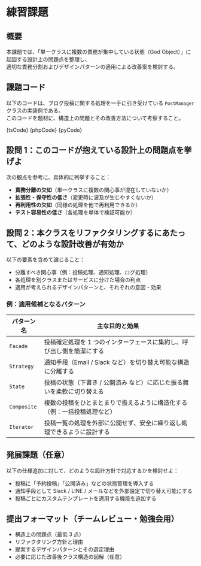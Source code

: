 

# 練習課題

## 概要

本課題では、「単一クラスに複数の責務が集中している状態（God Object）」に起因する設計上の問題点を整理し、  
適切な責務分割およびデザインパターンの適用による改善案を検討する。

## 課題コード

以下のコードは、ブログ投稿に関する処理を一手に引き受けている `PostManager` クラスの実装例である。  
このコードを題材に、構造上の問題とその改善方法について考察すること。

<Tabs groupId="language">
  <TabItem value="ts" label="TypeScript">
    <CodeBlock language="ts">{tsCode}</CodeBlock>
  </TabItem>
  <TabItem value="php" label="PHP">
    <CodeBlock language="php">{phpCode}</CodeBlock>
  </TabItem>
  <TabItem value="python" label="Python">
    <CodeBlock language="python">{pyCode}</CodeBlock>
  </TabItem>
</Tabs>

## 設問 1：このコードが抱えている設計上の問題点を挙げよ

次の観点を参考に、具体的に列挙すること：

- **責務分離の欠如**（単一クラスに複数の関心事が混在していないか）
- **拡張性・保守性の低さ**（変更時に波及が生じやすくないか）
- **再利用性の欠如**（同様の処理を他で再利用できるか）
- **テスト容易性の低さ**（各処理を単体で検証可能か）

## 設問 2：本クラスをリファクタリングするにあたって、どのような設計改善が有効か

以下の要素を含めて論じること：

- 分離すべき関心事（例：投稿処理、通知処理、ログ処理）
- 各処理を別クラスまたはサービスに分けた場合の利点
- 適用が考えられるデザインパターンと、それぞれの意図・効果

### 例：適用候補となるパターン

| パターン名  | 主な目的と効果                                                           |
| ----------- | ------------------------------------------------------------------------ |
| `Facade`    | 投稿確定処理を 1 つのインターフェースに集約し、呼び出し側を簡潔にする    |
| `Strategy`  | 通知手段（Email / Slack など）を切り替え可能な構造に分離する             |
| `State`     | 投稿の状態（下書き / 公開済み など）に応じた振る舞いを柔軟に切り替える   |
| `Composite` | 複数の投稿をひとまとまりで扱えるように構造化する（例：一括投稿処理など） |
| `Iterator`  | 投稿一覧の処理を外部に公開せず、安全に繰り返し処理できるように設計する   |

## 発展課題（任意）

以下の仕様追加に対して、どのような設計方針で対応するかを検討せよ：

- 投稿に「予約投稿」「公開済み」などの状態管理を導入する
- 通知手段として Slack / LINE / メールなどを外部設定で切り替え可能にする
- 投稿ごとにカスタムテンプレートを適用する機能を追加する

## 提出フォーマット（チームレビュー・勉強会用）

- 構造上の問題点（最低 3 点）
- リファクタリング方針と理由
- 提案するデザインパターンとその選定理由
- 必要に応じた改善後クラス構造の図解（任意）
